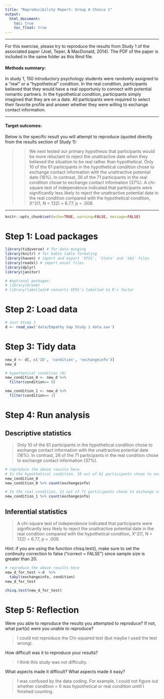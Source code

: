 ```yaml
---
title: "Reproducibility Report: Group A Choice 1"
output:
  html_document:
    toc: true
    toc_float: true
---
```


-------

For this exercise, please try to reproduce the results from Study 1 of the associated paper (Joel, Teper, & MacDonald, 2014). The PDF of the paper is included in the same folder as this Rmd file. 

#### Methods summary: 

In study 1, 150 introductory psychology students were randomly assigned to a "real" or a "hypothetical" condition. In the real condition, participants believed that they would have a real opportuniy to connect with potential romantic partners. In the hypothetical condition, participants simply imagined that they are on a date. All participants were required to select their favorite profile and answer whether they were willing to exchange contact information. 

------

#### Target outcomes: 

Below is the specific result you will attempt to reproduce (quoted directly from the results section of Study 1):

>> We next tested our primary hypothesis that participants would be more reluctant to reject the unattractive date when they believed the situation to be real rather than hypothetical. Only 10 of the 61 participants in the hypothetical condition chose to exchange contact information with the unattractive potential date (16%). In contrast, 26 of the 71 participants in the real condition chose to exchange contact information (37%). A chi-square test of independence indicated that participants were significantly less likely to reject the unattractive potential date in the real condition compared with the hypothetical condition, X^2(1, N = 132) = 6.77, p = .009.

------

```r
knitr::opts_chunk$set(echo=TRUE, warning=FALSE, message=FALSE)
```

# Step 1: Load packages

```r
library(tidyverse) # for data munging
library(knitr) # for kable table formating
library(haven) # import and export 'SPSS', 'Stata' and 'SAS' Files
library(readxl) # import excel files
library(dplyr)
library(janitor)

# #optional packages:
# library(broom)
# library(labelled)# converts SPSS's labelled to R's factor 
```

# Step 2: Load data

```r
# Just Study 1
d <- read_sav('data/Empathy Gap Study 1 data.sav')
```

# Step 3: Tidy data

```r
new_d <- d[, c('ID', 'condition', 'exchangeinfo')]
new_d
```


```r
# hypothetical condition (0)
new_condition_0 <- new_d %>% 
  filter(condition== 0)
```


```r
new_condition_1 <- new_d %>% 
  filter(condition== 1)
```

# Step 4: Run analysis

## Descriptive statistics

> Only 10 of the 61 participants in the hypothetical condition chose to exchange contact information with the unattractive potential date (16%). In contrast, 26 of the 71 participants in the real condition chose to exchange contact information (37%).

```r
# reproduce the above results here
# In the hypothetical condition, 10 out of 61 participants chose to exchange info. 
new_condition_0
new_condition_0 %>% count(exchangeinfo)
```


```r
# In the real condition, 21 out of 71 participants chose to exchange info. 
new_condition_1 %>% count(exchangeinfo)
```

## Inferential statistics

> A chi-square test of independence indicated that participants were significantly less likely to reject the unattractive potential date in the real condition compared with the hypothetical condition, X^2(1, N = 132) = 6.77, p = .009.

Hint: if you are using the function chisq.test(), make sure to set the continuity correction to false ("correct = FALSE") since sample size is greater than 20. 

```r
# reproduce the above results here
new_d_for_test <-d  %>%
  tabyl(exchangeinfo, condition)
new_d_for_test
```


```r
chisq.test(new_d_for_test)
```

# Step 5: Reflection

Were you able to reproduce the results you attempted to reproduce? If not, what part(s) were you unable to reproduce?

> I could not reproduce the Chi-squared test (but maybe I used the test wrong). 

How difficult was it to reproduce your results? 

> I think this study was not difficulty. 

What aspects made it difficult? What aspects made it easy?

> I was confused by the data coding. For example, I could not figure out whether condition = 0 was hypothetical or real condition untill I finished counting. 



